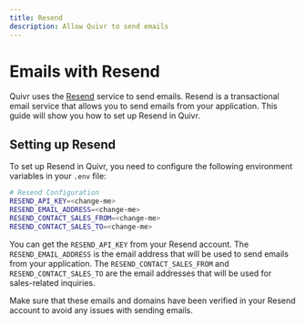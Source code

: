 ```yaml
---
title: Resend
description: Allow Quivr to send emails
---
```


# Emails with Resend

Quivr uses the [Resend](https://resend.com/) service to send emails. Resend is a transactional email service that allows you to send emails from your application. This guide will show you how to set up Resend in Quivr.

## Setting up Resend

To set up Resend in Quivr, you need to configure the following environment variables in your `.env` file:

```bash
# Resend Configuration
RESEND_API_KEY=<change-me>
RESEND_EMAIL_ADDRESS=<change-me>
RESEND_CONTACT_SALES_FROM=<change-me>
RESEND_CONTACT_SALES_TO=<change-me>
```

You can get the `RESEND_API_KEY` from your Resend account. The `RESEND_EMAIL_ADDRESS` is the email address that will be used to send emails from your application. The `RESEND_CONTACT_SALES_FROM` and `RESEND_CONTACT_SALES_TO` are the email addresses that will be used for sales-related inquiries.

Make sure that these emails and domains have been verified in your Resend account to avoid any issues with sending emails.


